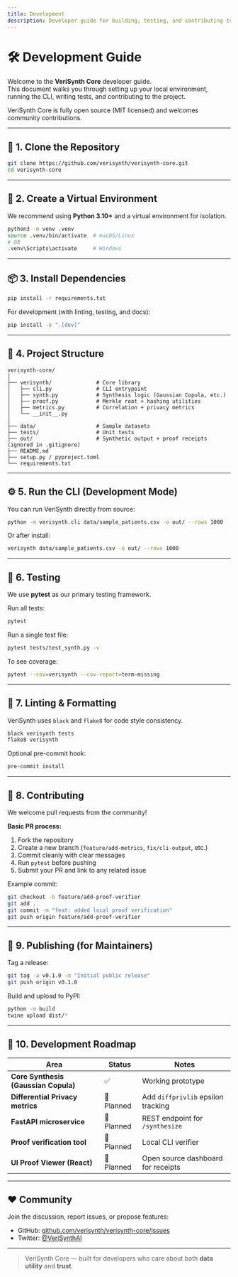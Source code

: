```yaml
---
title: Development
description: Developer guide for building, testing, and contributing to VeriSynth Core.
---
```


# 🛠️ Development Guide

Welcome to the **VeriSynth Core** developer guide.  
This document walks you through setting up your local environment, running the CLI, writing tests, and contributing to the project.

VeriSynth Core is fully open source (MIT licensed) and welcomes community contributions.

---

## 🧩 1. Clone the Repository

```bash
git clone https://github.com/verisynth/verisynth-core.git
cd verisynth-core
````

---

## 🐍 2. Create a Virtual Environment

We recommend using **Python 3.10+** and a virtual environment for isolation.

```bash
python3 -m venv .venv
source .venv/bin/activate  # macOS/Linux
# OR
.venv\Scripts\activate     # Windows
```

---

## 📦 3. Install Dependencies

```bash
pip install -r requirements.txt
```

For development (with linting, testing, and docs):

```bash
pip install -e ".[dev]"
```

---

## 🧠 4. Project Structure

```
verisynth-core/
│
├── verisynth/              # Core library
│   ├── cli.py              # CLI entrypoint
│   ├── synth.py            # Synthesis logic (Gaussian Copula, etc.)
│   ├── proof.py            # Merkle root + hashing utilities
│   ├── metrics.py          # Correlation + privacy metrics
│   └── __init__.py
│
├── data/                   # Sample datasets
├── tests/                  # Unit tests
├── out/                    # Synthetic output + proof receipts (ignored in .gitignore)
├── README.md
├── setup.py / pyproject.toml
└── requirements.txt
```

---

## ⚙️ 5. Run the CLI (Development Mode)

You can run VeriSynth directly from source:

```bash
python -m verisynth.cli data/sample_patients.csv -o out/ --rows 1000
```

Or after install:

```bash
verisynth data/sample_patients.csv -o out/ --rows 1000
```

---

## 🧪 6. Testing

We use **pytest** as our primary testing framework.

Run all tests:

```bash
pytest
```

Run a single test file:

```bash
pytest tests/test_synth.py -v
```

To see coverage:

```bash
pytest --cov=verisynth --cov-report=term-missing
```

---

## 🧰 7. Linting & Formatting

VeriSynth uses `black` and `flake8` for code style consistency.

```bash
black verisynth tests
flake8 verisynth
```

Optional pre-commit hook:

```bash
pre-commit install
```

---

## 🧬 8. Contributing

We welcome pull requests from the community!

**Basic PR process:**

1. Fork the repository
2. Create a new branch (`feature/add-metrics`, `fix/cli-output`, etc.)
3. Commit cleanly with clear messages
4. Run `pytest` before pushing
5. Submit your PR and link to any related issue

Example commit:

```bash
git checkout -b feature/add-proof-verifier
git add .
git commit -m "feat: added local proof verification"
git push origin feature/add-proof-verifier
```

---

## 🔗 9. Publishing (for Maintainers)

Tag a release:

```bash
git tag -a v0.1.0 -m "Initial public release"
git push origin v0.1.0
```

Build and upload to PyPI:

```bash
python -m build
twine upload dist/*
```

---

## 🧩 10. Development Roadmap

| Area                                 | Status     | Notes                              |
| ------------------------------------ | ---------- | ---------------------------------- |
| **Core Synthesis (Gaussian Copula)** | ✅          | Working prototype                  |
| **Differential Privacy metrics**     | 🧩 Planned | Add `diffprivlib` epsilon tracking |
| **FastAPI microservice**             | 🧩 Planned | REST endpoint for `/synthesize`    |
| **Proof verification tool**          | 🧩 Planned | Local CLI verifier                 |
| **UI Proof Viewer (React)**          | 🧩 Planned | Open source dashboard for receipts |

---

## ❤️ Community

Join the discussion, report issues, or propose features:

* GitHub: [github.com/verisynth/verisynth-core/issues](https://github.com/verisynth/verisynth-core/issues)
* Twitter: [@VeriSynthAI](https://twitter.com/VeriSynthAI)

---

> VeriSynth Core — built for developers who care about both **data utility** and **trust**.
